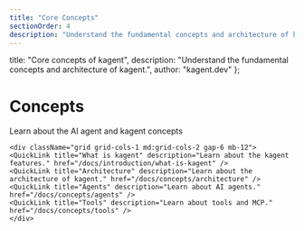 ```yaml
---
title: "Core Concepts"
sectionOrder: 4
description: "Understand the fundamental concepts and architecture of kagent."
---
```


  title: "Core concepts of kagent",
  description: "Understand the fundamental concepts and architecture of kagent.",
  author: "kagent.dev"
};



<div className="max-w-3xl mx-auto">
    <div className="text-center mb-12">
    <h1 className="text-4xl font-bold mb-4">Concepts</h1>
    <p className="text-xl text-gray-400 mb-8">Learn about the AI agent and kagent concepts</p>
    </div>

    <div className="grid grid-cols-1 md:grid-cols-2 gap-6 mb-12">
    <QuickLink title="What is kagent" description="Learn about the kagent features." href="/docs/introduction/what-is-kagent" />
    <QuickLink title="Architecture" description="Learn about the architecture of kagent." href="/docs/concepts/architecture" />
    <QuickLink title="Agents" description="Learn about AI agents." href="/docs/concepts/agents" />
    <QuickLink title="Tools" description="Learn about tools and MCP." href="/docs/concepts/tools" />
    </div>
</div>
